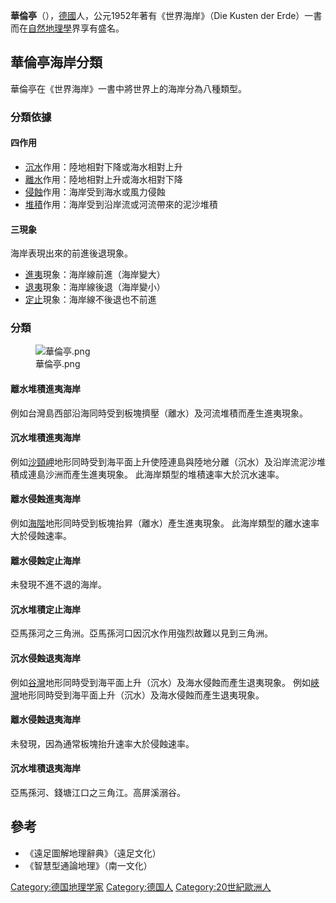 {{expand|time=2011-01-09T03:06:47+00:00}}
'''華倫亭'''（{{lang-en|Hartmut Valentin}}），[[德國|德國]]人，公元1952年著有《世界海岸》（Die Kusten der Erde）一書而在[[自然地理學|自然地理學]]界享有盛名。

==華倫亭海岸分類==
華倫亭在《世界海岸》一書中將世界上的海岸分為八種類型。
===分類依據===
====四作用====
*[[沉水|沉水]]作用：陸地相對下降或海水相對上升
*[[離水|離水]]作用：陸地相對上升或海水相對下降
*[[侵蝕|侵蝕]]作用：海岸受到海水或風力侵蝕
*[[堆積|堆積]]作用：海岸受到沿岸流或河流帶來的泥沙堆積
====三現象====
海岸表現出來的前進後退現象。
*[[進夷|進夷]]現象：海岸線前進（海岸變大）
*[[退夷|退夷]]現象：海岸線後退（海岸變小）
*[[定止|定止]]現象：海岸線不後退也不前進

===分類===
[[File:華倫亭.png|thumb]]
====離水堆積進夷海岸====
例如台灣島西部沿海同時受到板塊擠壓（離水）及河流堆積而產生進夷現象。
====沉水堆積進夷海岸====
例如[[沙頸岬|沙頸岬]]地形同時受到海平面上升使陸連島與陸地分離（沉水）及沿岸流泥沙堆積成連島沙洲而產生進夷現象。
此海岸類型的堆積速率大於沉水速率。

====離水侵蝕進夷海岸====
例如[[海階|海階]]地形同時受到板塊抬昇（離水）產生進夷現象。
此海岸類型的離水速率大於侵蝕速率。

====離水侵蝕定止海岸====
未發現不進不退的海岸。
====沉水堆積定止海岸====
亞馬孫河之三角洲。亞馬孫河口因沉水作用強烈故難以見到三角洲。

====沉水侵蝕退夷海岸====
例如[[谷灣|谷灣]]地形同時受到海平面上升（沉水）及海水侵蝕而產生退夷現象。
例如[[峽灣|峽灣]]地形同時受到海平面上升（沉水）及海水侵蝕而產生退夷現象。

====離水侵蝕退夷海岸====
未發現，因為通常板塊抬升速率大於侵蝕速率。

====沉水堆積退夷海岸====
亞馬孫河、錢塘江口之三角江。高屏溪溺谷。

==參考==
*《遠足圖解地理辭典》（遠足文化）
*《智慧型通論地理》（南一文化）

{{DEFAULTSORT:Valentin, Hartmut}}
[[Category:德国地理学家|Category:德国地理学家]]
[[Category:德国人|Category:德国人]]
[[Category:20世紀歐洲人|Category:20世紀歐洲人]]